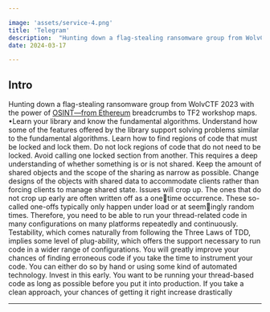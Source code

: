 ```yaml
---

image: 'assets/service-4.png'
title: 'Telegram'
description:  "Hunting down a flag-stealing ransomware group from WolvCTF 2023 with the power of OSINT—from Ethereum breadcrumbs to TF2 workshop maps."
date: 2024-03-17

---
```


## Intro

Hunting down a flag-stealing ransomware group from WolvCTF 2023 with the power of 
[OSINT—from Ethereum](https://ctftime.org/team/175828) breadcrumbs to TF2 workshop maps.<br/>
•Learn your library and know the fundamental algorithms. Understand how some of
the features offered by the library support solving problems similar to the fundamental
algorithms.
Learn how to find regions of code that must be locked and lock them. Do not lock
regions of code that do not need to be locked. Avoid calling one locked section from
another. This requires a deep understanding of whether something is or is not shared. Keep
the amount of shared objects and the scope of the sharing as narrow as possible. Change
designs of the objects with shared data to accommodate clients rather than forcing clients
to manage shared state.
Issues will crop up. The ones that do not crop up early are often written off as a onetime occurrence. These so-called one-offs typically only happen under load or at seemingly random times. Therefore, you need to be able to run your thread-related code in
many configurations on many platforms repeatedly and continuously. Testability, which
comes naturally from following the Three Laws of TDD, implies some level of plug-ability,
which offers the support necessary to run code in a wider range of configurations.
You will greatly improve your chances of finding erroneous code if you take the time
to instrument your code. You can either do so by hand or using some kind of automated
technology. Invest in this early. You want to be running your thread-based code as long as
possible before you put it into production.
If you take a clean approach, your chances of getting it right increase drastically

---

